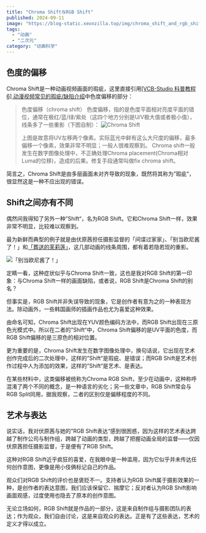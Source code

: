 ```yaml
---
title: "Chroma Shift与RGB Shift"
published: 2024-09-11
image: "https://blog-static.xeonzilla.top/img/chroma_shift_and_rgb_shift/cover.avif"
tags:
  - "动画"
  - "二次元"
category: "动画科学"
---
```


## 色度的偏移
Chroma Shift是一种动画视频画面的瑕疵，这里直接引用[[VCB-Studio 科普教程 6] 动漫视频常见的瑕疵/缺陷介绍](https://vcb-s.com/archives/4738)中色度偏移的部分：
>色度偏移（chroma shift）
>色度偏移，指的是色度平面相对亮度平面的错位，通常在极红/蓝/绿/紫处（这四个地方分别是U/V极大值或者极小值），线条多了一些重影（下图自制）：
><Image src="https://blog-static.xeonzilla.top/img/chroma_shift_and_rgb_shift/01.avif" alt="Chroma Shift" format="avif" inferSize />
>
>上图是故意将UV左移两个像素。实际蓝光中鲜有这么大尺度的偏移，最多偏移一个像素，效果非常不明显；一般人很难观察到。
>Chroma shift一般发生在数字图像处理中，不正确处理Chroma placement(Chroma相对Luma的位移)，造成的后果。修复手段通常叫做fix chroma shift。

简言之，Chroma Shift是由多层画面未对齐导致的现象，既然将其称为”瑕疵“，很显然这是一种不应出现的错误。

## Shift之间亦有不同
偶然间我得知了另外一种”Shift“，名为RGB Shift。它和Chroma Shift一样，效果非常不明显，比较难以观察到。

最为新鲜而典型的例子就是由伏原茜担任摄影监督的「间谍过家家」、「别当欧尼酱了！」和[「葬送的芙莉莲」](/posts/sousou_no_frieren/)，这几部动画的线条周围，都有着若隐若现的重影。

<Image src="https://blog-static.xeonzilla.top/img/chroma_shift_and_rgb_shift/02.avif" alt="「别当欧尼酱了！」" format="avif" inferSize />

定睛一看，这种症状似乎与Chroma Shift一致，这也是我对RGB Shift的第一印象：与Chroma Shift一样的画面缺陷，或者说，RGB Shift是Chroma Shift的别名？

但事实是，RGB Shift并非失误导致的现象，它是创作者有意为之的一种表现方法。除动画外，一些韩国画师的插画作品也尤为喜爱这种效果。

由命名可知，Chroma Shift出现在YUV颜色编码方法中，而RGB Shift出现在三原色光模式中。所以在二者的”Shift“中，Chroma Shift偏移的是UV平面的色度，而RGB Shift偏移的是三原色的相对位置。

更为重要的是，Chroma Shift发生在数字图像处理中，换句话说，它出现在艺术创作完成后的二次处理中，这样的”Shift“是瑕疵、是错误；而RGB Shift是艺术创作过程中人为添加的效果，这样的”Shift“是艺术、是表达。

在某些材料中，这类偏移被统称为Chroma RGB Shift，至少在动画中，这种称呼混淆了两个不同的概念，是一种语言的劣化；另一些文章中，RGB Shift常会与RGB Split同用，据我观察，二者的区别仅是偏移程度的不同。

## 艺术与表达
说实话，我对伏原茜与她的”RGB Shift表达“感到很困惑，因为这样的艺术表达跨越了制作公司与制作组，跨越了动画的类型，跨越了把握动画全局的监督——仅因伏原茜担任摄影监督，于是便有了RGB Shift。

这种对RGB Shift近乎疯狂的喜爱，在我眼中是一种滥用，因为它似乎并未传达任何创作意图，更像是用小伎俩标记自己的作品。

观众们对RGB Shift的评价也是褒贬不一。支持者认为RGB Shift属于摄影效果的一种，是创作者的表达意图，我们应该保留它、揣摩它；反对者认为RGB Shift影响画面观感，过度使用也隐去了原本的创作意图。

无论立场如何，RGB Shift就是作品的一部分，这是来自制作组与摄影团队的表达；作为观众，我们自由讨论，这是来自观众的表达。正是有了这些表达，艺术的定义才得以成立。
